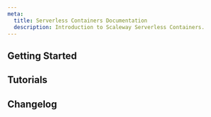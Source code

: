 ```yaml
---
meta:
  title: Serverless Containers Documentation
  description: Introduction to Scaleway Serverless Containers.
---
```


<ProductHeader 
   productName="Serverless Containers"
   productLogo="containers"
   description="Scaleway Serverless Containers allows you to deploy containerized stateless web applications in the cloud to run short-lived, event-driven tasks."
   url="/serverless-containers/quickstart"
   label="Serverless Containers Quickstart"
/>

## Getting Started

<Grid>
    <SummaryCard
        title="Quickstart"
        icon="rocket"
        description="Learn how to create and deploy a Serverless Container in a few steps."
        label="View Quickstart"
        url="/serverless-containers/quickstart/"
    />
    <SummaryCard
        title="Concepts"
        icon="info"
        description="Core concepts that give you a better understanding of Serverless."
        label="View Concepts"
        url="/serverless-containers/concepts/"
    />
    <SummaryCard
        title="How-Tos"
        icon="help-circle-outline"
        description="Learn how to use Serverless Containers using the Scaleway console."
        label="View How-Tos"
        url="/serverless-containers/how-to/"
    />
    <SummaryCard
        title="Additional Content"
        icon="book-open-outline"
        description="Go further with detailed, in-depth information on Serverless Containers."
        label="View Additional Content"
        url="/serverless-containers/reference-content/"
    />
</Grid>

## Tutorials

<Grid>
    <DefaultCard
        title="Running a Python Flask Server on a Serverless Container"
        url="/tutorials/run-python-flask-server-on-serverless-container/"
        label="Read more"
    />
    <DefaultCard
        title="Running a Node.js + Express Server on Serverless Container"
        url="/tutorials/run-nodejs-express-server-on-serverless-containers/"
        label="Read more"
    />
    <DefaultCard
        title="Deploying Umami web analytics on Serverless Containers"
        url="/tutorials/deploy-umami-on-serverless-containers/"
        label="Read more"
    />
    <DefaultCard
        title="Deploying Laravel 10.x on Serverless Containers"
        url="/tutorials/deploy-laravel-on-serverless-containers/"
        label="Read more"
    />
</Grid>


<ClickableBanner
    productLogo="cli"
    title="Serverless Containers API"
    description="Manage Serverless Containers using the Scaleway API."
    url="https://www.scaleway.com/en/developers/api/serverless-containers/"
    label="Go to Serverless Containers API"
/>

## Changelog

<ChangelogList
    productName="containers"
    numberOfChanges={3}
/>
